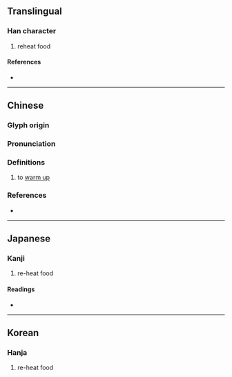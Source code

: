 {{character info}}
==Translingual==

===Han character===
{{Han char|rn=86|rad=火|as=12|sn=16|four=97846|canj=FSMI|ids=⿰火尋}}

# reheat food

====References====
* {{Han ref|kx=0683.170|dkj=19430|dj=1096.010|hdz=32238.040|uh=71D6|ud=29142|bh=EA4B|bd=59979}}

----

==Chinese==
{{zh-forms|s=𬊈|alt=爓,燅}}

===Glyph origin===
{{Han etym}}

===Pronunciation===
{{zh-pron
|m=xún,qián
|c=cam4
|mc=y
|oc=y
|cat=v
}}

===Definitions===
{{zh-hanzi}}

# to [[warm up]] {{gl|food}}

===References===
* {{R:yue:Hanzi}}

----

==Japanese==

===Kanji===
{{ja-kanji|grade=|rs=火12}}

# re-heat food

====Readings====
* {{ja-readings|on=[[しん]] (shin), [[じん]] (jin), [[せん]] (sen), [[ぜん]] (zen)|kun=[[にる]] (niru)}}

----

==Korean==

===Hanja===
{{ko-hanja|hangeul=심|eumhun=|rv=sim|mr=sim|y=sim}}

# re-heat food